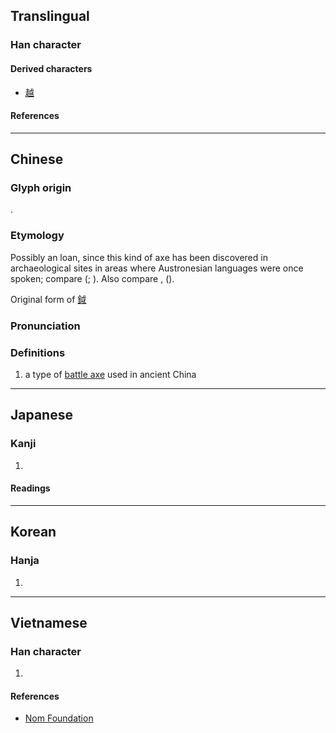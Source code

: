 {{character info}}
==Translingual==

===Han character===
{{Han char|rn=62|rad=戈|as=01|sn=5|four=53700|canj=IV}}

====Derived characters====
* [[越]]

====References====
{{Han ref|kx=0411.020|dkj=11531|dj=0752.060|hdz=21397.060|uh=6209}}

----

==Chinese==
{{zh-forms}}

===Glyph origin===
{{Han etym}}
{{liushu|p}}.

===Etymology===
Possibly an {{der|zh|map}} loan, since this kind of axe has been discovered in archaeological sites in areas where Austronesian languages were once spoken; compare {{cog|poz-pro|*wasay||axe}} ({{zh-ref|Mahdi, 1994}}; {{zh-ref|Schuessler, 2007}}). Also compare {{cog|mkh-pro|*wac||knife; sword}}, {{cog|omx|rwas||weapon}} ({{zh-ref|Schuessler, 2007}}).

Original form of [[鉞]]

===Pronunciation===
{{zh-pron
|m=yuè
|c=jyut6
|mc=y
|oc=y
|ma=
|cat=n
}}

===Definitions===
{{zh-hanzi}}

# {{lb|zh|historical}} a type of [[battle axe]] used in ancient China

----

==Japanese==

===Kanji===
{{ja-kanji|grade=|rs=戈01}}

# {{rfdef|ja|sort=戈01}}

====Readings====
{{ja-readings
|on=えつ
|kun=まさかり
}}

----

==Korean==

===Hanja===
{{ko-hanja|도끼|월}}

# {{rfdef|ko|sort=戈01}}

----

==Vietnamese==

===Han character===
{{vi-readings|rs=戈01|reading=việt}}

# {{rfdef|vi|sort=戈01}}

====References====
* [http://nomfoundation.org/common/nom_details.php?codepoint=6209 Nom Foundation]

{{cln|vi|Han tu}}